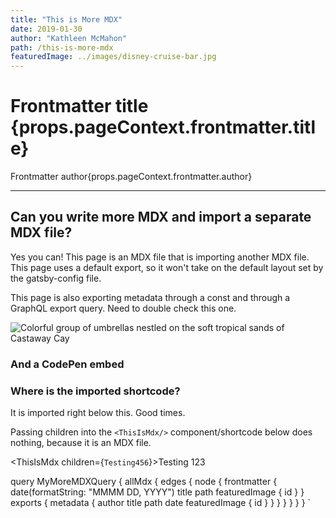 ```yaml
---
title: "This is More MDX"
date: 2019-01-30
author: "Kathleen McMahon"
path: /this-is-more-mdx
featuredImage: ../images/disney-cruise-bar.jpg
---
```




<SEO title={props.pageContext.frontmatter.title} />

<h1>Frontmatter title {props.pageContext.frontmatter.title}</h1>
<p>Frontmatter author{props.pageContext.frontmatter.author}</p>

---

## Can you write more MDX and import a separate MDX file?

Yes you can! This page is an MDX file that is importing another MDX file. This page uses a default export, so it won't take on the default layout set by the gatsby-config file.

This page is also exporting metadata through a const and through a GraphQL export query. Need to double check this one.

![Colorful group of umbrellas nestled on the soft tropical sands of Castaway Cay](https://res.cloudinary.com/kathleenmcmahon/image/upload/q_auto,f_auto/v1587501269/100-days-of-gatsby-cloudinary/castaway-key-umbrellas-closeup.jpg)

### And a CodePen embed

<CodePen codePenId="eYOQQxY" />

### Where is the imported shortcode?

It is imported right below this. Good times.

<!-- This default export overrides the default layout set in the
gasby-config.js file ensuring that the FAQ component isn't wrapped
by other elements -->

Passing children into the `<ThisIsMdx/>` component/shortcode below does nothing, because it is an MDX file.

<ThisIsMdx children={`Testing456`}>Testing 123</ThisIsMdx>


  query MyMoreMDXQuery {
    allMdx {
      edges {
        node {
          frontmatter {
            date(formatString: "MMMM DD, YYYY")
            title
            path
            featuredImage {
              id
            }
          }
          exports {
            metadata {
              author
              title
              path
              date
              featuredImage {
                id
              }
            }
          }
        }
      }
    }
  }
`

<!-- query MdxExports {
  allMdx {
    nodes {
      exports {
        metadata {
          name
          author
        }
      }
    }
  }
} -->
